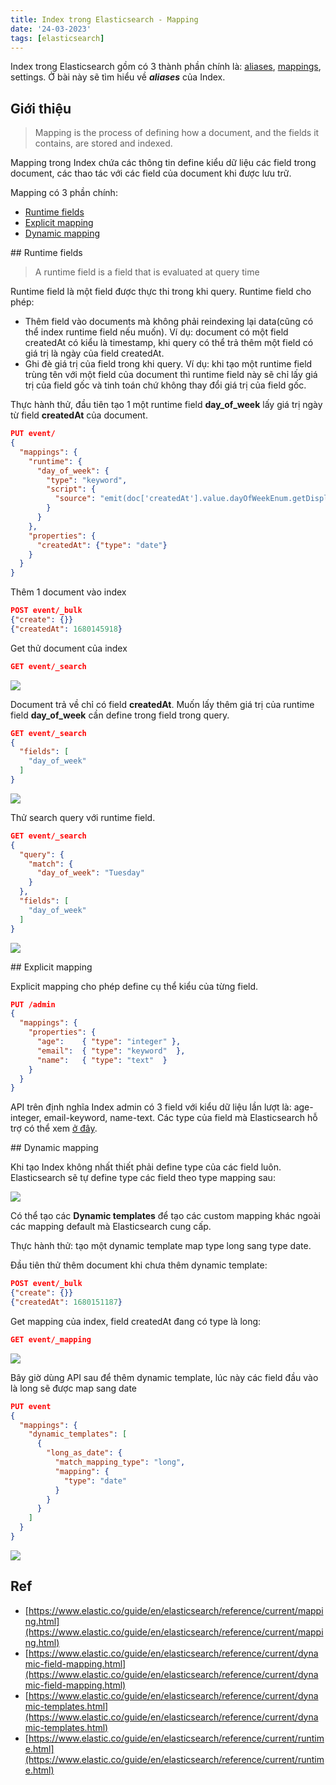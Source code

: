 ```yaml
---
title: Index trong Elasticsearch - Mapping
date: '24-03-2023'
tags: [elasticsearch]
---
```

Index trong Elasticsearch gồm có 3 thành phần chính là: [aliases](/posts/elasticsearch-index-alias), [mappings](/posts/elasticsearch-index-mapping), settings.
Ở bài này sẽ tìm hiểu về ***aliases*** của Index.

## Giới thiệu
>Mapping is the process of defining how a document, and the fields it contains, are stored and indexed.

Mapping trong Index chứa các thông tin define kiểu dữ liệu các field trong document, các thao tác với các field của document khi được lưu trữ.

Mapping có 3 phần chính:
 - [Runtime fields](#menu-1)
 - [Explicit mapping](#menu-2)
 - [Dynamic mapping](#menu-3)

<div id="menu-1"></div>
## Runtime fields

>A runtime field is a field that is evaluated at query time

Runtime field là một field được thực thi trong khi query. Runtime field cho phép:
 - Thêm field vào documents mà không phải reindexing lại data(cũng có thể index runtime field nếu muốn).
 Ví dụ: document có một field createdAt có kiểu là timestamp, khi query có thể trả thêm một field có giá trị là ngày của field createdAt.
 - Ghi đè giá trị của field trong khi query. Ví dụ: khi tạo một runtime field trùng tên với một field của document thì runtime field này sẽ chỉ lấy giá trị của field gốc và tinh toán chứ không thay đổi giá trị của field gốc.

Thực hành thử, đầu tiên tạo 1 một runtime field **day_of_week** lấy giá trị ngày từ field **createdAt** của document.

```json
PUT event/
{
  "mappings": {
    "runtime": {
      "day_of_week": {
        "type": "keyword",
        "script": {
          "source": "emit(doc['createdAt'].value.dayOfWeekEnum.getDisplayName(TextStyle.FULL, Locale.ROOT))"
        }
      }
    },
    "properties": {
      "createdAt": {"type": "date"}
    }
  }
}
```
Thêm 1 document vào index
```json
POST event/_bulk
{"create": {}}
{"createdAt": 1680145918}
```

Get thử document của index
```json
GET event/_search
```
![](/metadata/es_005.png)

Document trả về chỉ có field **createdAt**. Muốn lấy thêm giá trị của runtime field **day_of_week** cần define trong field trong query.
```json
GET event/_search
{
  "fields": [
    "day_of_week"
  ]
}
```
![](/metadata/es_006.png)

Thử search query với runtime field.
```json
GET event/_search
{
  "query": {
    "match": {
      "day_of_week": "Tuesday"
    }
  }, 
  "fields": [
    "day_of_week"
  ]
}
```
![](/metadata/es_007.png)

<div id="menu-2"></div>
## Explicit mapping

Explicit mapping cho phép define cụ thể kiểu của từng field.
```json
PUT /admin
{
  "mappings": {
    "properties": {
      "age":    { "type": "integer" },  
      "email":  { "type": "keyword"  }, 
      "name":   { "type": "text"  }     
    }
  }
}
```
API trên định nghĩa Index admin có 3 field với kiểu dữ liệu lần lượt là: age-integer, email-keyword, name-text.
Các type của field mà Elasticsearch hỗ trợ có thể xem [ở đây](https://www.elastic.co/guide/en/elasticsearch/reference/current/mapping-types.html).

<div id="menu-3"></div>
## Dynamic mapping

Khi tạo Index không nhất thiết phải define type của các field luôn. Elasticsearch sẽ tự define type các field theo type mapping sau:

![](/metadata/es_004.png)

Có thể tạo các **Dynamic templates** để tạo các custom mapping khác ngoài các mapping default mà Elasticsearch cung cấp.

Thực hành thử: tạo một dynamic template map type long sang type date.

Đầu tiên thử thêm document khi chưa thêm dynamic template:
```json
POST event/_bulk
{"create": {}}
{"createdAt": 1680151187}
```
Get mapping của index, field createdAt đang có type là long:
```json
GET event/_mapping
```
![](/metadata/es_008.png)

Bây giờ dùng API sau để thêm dynamic template, lúc này các field đầu vào là long sẽ được map sang date
```json
PUT event
{
  "mappings": {
    "dynamic_templates": [
      {
        "long_as_date": {
          "match_mapping_type": "long",
          "mapping": {
            "type": "date"
          }
        }
      }
    ]
  }
}
```
![](/metadata/es_009.png)

## Ref
 - [https://www.elastic.co/guide/en/elasticsearch/reference/current/mapping.html](https://www.elastic.co/guide/en/elasticsearch/reference/current/mapping.html)
 - [https://www.elastic.co/guide/en/elasticsearch/reference/current/dynamic-field-mapping.html](https://www.elastic.co/guide/en/elasticsearch/reference/current/dynamic-field-mapping.html)
 - [https://www.elastic.co/guide/en/elasticsearch/reference/current/dynamic-templates.html](https://www.elastic.co/guide/en/elasticsearch/reference/current/dynamic-templates.html)
 - [https://www.elastic.co/guide/en/elasticsearch/reference/current/runtime.html](https://www.elastic.co/guide/en/elasticsearch/reference/current/runtime.html)